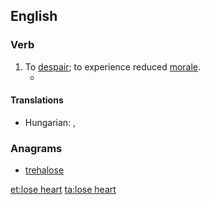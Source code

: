 ==English==

===Verb===
{{en-verb|inf=[[to]] [[lose]] [[heart]]|loses heart|losing heart|lost heart|lost heart}}

# To [[despair]]; to experience reduced [[morale]].
#* {{quote-book
|year=2008
|author=Sue Grafton
|title=J is for Judgment
|chapter=
|url=http://books.google.com/books?id=0ve5YB4pvOQC&pg=PA159&dq=%22we'd+have+lost+heart%22&hl=en&ei=X00NTeDnHc2hnweesZCtDg&sa=X&oi=book_result&ct=result&resnum=1&ved=0CCYQ6AEwAA#v=onepage&q=%22we'd%20have%20lost%20heart%22&f=false
|isbn=
|page=159
|passage=There's nothing so humbling as being a dunce in a foreign tongue, and if it weren't for her compassion, we'd have '''lost heart''' after two weeks.}}

====Translations====
{{trans-top|to despair}}
* Hungarian: {{t|hu|elkedvetlenedik}}, {{t|hu|elcsügged}}
{{trans-mid}}
{{trans-bottom}}

===Anagrams===
* [[trehalose#English|trehalose]]

[[et:lose heart]]
[[ta:lose heart]]